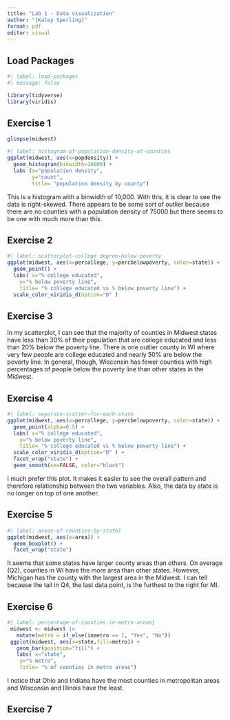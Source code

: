 ```yaml
---
title: "Lab 1 - Data visualization"
author: "[Kaley Sperling]"
format: pdf
editor: visual
---
```


## Load Packages

```r
#| label: load-packages
#| message: false

library(tidyverse)
library(viridis)
```

## Exercise 1

```r

glimpse(midwest)
```

```r
#| label: histogram-of-population-density-of-counties
ggplot(midwest, aes(x=popdensity)) +
  geom_histogram(binwidth=10000) +
  labs (x="population density",
        y="count",
        title= "population density by county")
```

This is a histogram with a binwidth of 10,000. With this, it is clear to see the data is right-skewed. There appears to be some sort of outlier because there are no counties with a population density of 75000 but there seems to be one with much more than this.

## Exercise 2

```r
#| label: scatterplot-college degree-below-poverty
ggplot(midwest, aes(x=percollege, y=percbelowpoverty, color=state)) +
  geom_point() +
  labs( x="% college educated",
    y="% below poverty line",
    title= "% college educated vs % below poverty line") +
  scale_color_viridis_d(option="D" )
```

## Exercise 3

In my scatterplot, I can see that the majority of counties in Midwest states have less than 30% of their population that are college educated and less than 20% below the poverty line. There is one outlier county in WI where very few people are college educated and nearly 50% are below the poverty line. In general, though, Wisconsin has fewer counties with high percentages of people below the poverty line than other states in the Midwest.

## Exercise 4

```r
#| label: separate-scatter-for-each-state
ggplot(midwest, aes(x=percollege, y=percbelowpoverty, color=state)) +
  geom_point(alpha=0.5) +
  labs( x="% college educated",
    y="% below poverty line",
    title= "% college educated vs % below poverty line") +
  scale_color_viridis_d(option="D" ) +
  facet_wrap("state") +
  geom_smooth(se=FALSE, color="black")
```

I much prefer this plot. It makes it easier to see the overall pattern and therefore relationship between the two variables. Also, the data by state is no longer on top of one another.

## Exercise 5

```r
#| label: areas-of-counties-by-state} 
ggplot(midwest, aes(x=area)) + 
  geom_boxplot() +
  facet_wrap("state")
```

It seems that some states have larger county areas than others. On average (Q2), counties in WI have the more area than other states. However, Michigan has the county with the largest area in the Midwest. I can tell because the tail in Q4, the last data point, is the furthest to the right for MI.

## Exercise 6

```r
#| label: percentage-of-counties-in-metro-areas} 
 midwest <- midwest |> 
   mutate(metro = if_else(inmetro == 1, "Yes", "No"))
 ggplot(midwest, aes(x=state,fill=metro)) +
   geom_bar(position="fill") +
   labs( x="state",
    y="% metro",
    title= "% of counties in metro areas")
```

I notice that Ohio and Indiana have the most counties in metropolitan areas and Wisconsin and Illinois have the least.

## Exercise 7

```r

```

